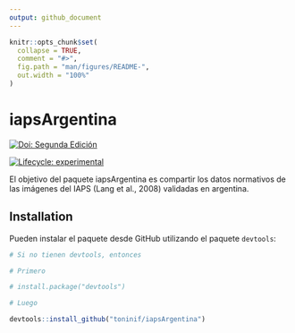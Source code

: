 ```yaml
---
output: github_document
---
```


<!-- README.md is generated from README.Rmd. Please edit that file -->

```r
knitr::opts_chunk$set(
  collapse = TRUE,
  comment = "#>",
  fig.path = "man/figures/README-",
  out.width = "100%"
)
```

# iapsArgentina

<!-- badges: start -->
[![Doi: Segunda Edición](https://img.shields.io/badge/DOI_Segunda_Edicion-10.32348/1852.4206.v12.n3.24471-76a9da.svg)](https://doi.org/10.32348/1852.4206.v12.n3.24471)

[![Lifecycle: experimental](https://img.shields.io/badge/lifecycle-experimental-orange.svg)](https://lifecycle.r-lib.org/articles/stages.html#experimental)
<!-- badges: end -->

El objetivo del paquete iapsArgentina es compartir los datos normativos de las imágenes del IAPS (Lang et al., 2008) validadas en argentina.

## Installation

Pueden instalar el paquete desde GitHub utilizando el paquete `devtools`: 

``` r
# Si no tienen devtools, entonces 

# Primero

# install.package("devtools")

# Luego 

devtools::install_github("toninif/iapsArgentina")
```


